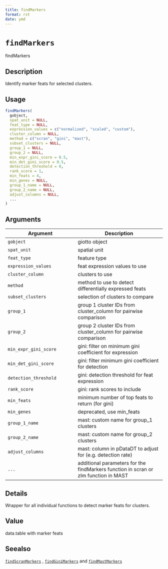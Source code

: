 ```yaml
--- 
title: findMarkers 
format: rst 
date: ymd 
--- 
```

# `findMarkers`

findMarkers


## Description

Identify marker feats for selected clusters.


## Usage

```r
findMarkers(
  gobject,
  spat_unit = NULL,
  feat_type = NULL,
  expression_values = c("normalized", "scaled", "custom"),
  cluster_column = NULL,
  method = c("scran", "gini", "mast"),
  subset_clusters = NULL,
  group_1 = NULL,
  group_2 = NULL,
  min_expr_gini_score = 0.5,
  min_det_gini_score = 0.5,
  detection_threshold = 0,
  rank_score = 1,
  min_feats = 4,
  min_genes = NULL,
  group_1_name = NULL,
  group_2_name = NULL,
  adjust_columns = NULL,
  ...
)
```


## Arguments

Argument      |Description
------------- |----------------
`gobject`     |     giotto object
`spat_unit`     |     spatial unit
`feat_type`     |     feature type
`expression_values`     |     feat expression values to use
`cluster_column`     |     clusters to use
`method`     |     method to use to detect differentially expressed feats
`subset_clusters`     |     selection of clusters to compare
`group_1`     |     group 1 cluster IDs from cluster_column for pairwise comparison
`group_2`     |     group 2 cluster IDs from cluster_column for pairwise comparison
`min_expr_gini_score`     |     gini: filter on minimum gini coefficient for expression
`min_det_gini_score`     |     gini: filter minimum gini coefficient for detection
`detection_threshold`     |     gini: detection threshold for feat expression
`rank_score`     |     gini: rank scores to include
`min_feats`     |     minimum number of top feats to return (for gini)
`min_genes`     |     deprecated, use min_feats
`group_1_name`     |     mast: custom name for group_1 clusters
`group_2_name`     |     mast: custom name for group_2 clusters
`adjust_columns`     |     mast: column in pDataDT to adjust for (e.g. detection rate)
`...`     |     additional parameters for the findMarkers function in scran or zlm function in MAST


## Details

Wrapper for all individual functions to detect marker feats for clusters.


## Value

data.table with marker feats


## Seealso

[`findScranMarkers`](#findscranmarkers) , [`findGiniMarkers`](#findginimarkers) and [`findMastMarkers`](#findmastmarkers)


